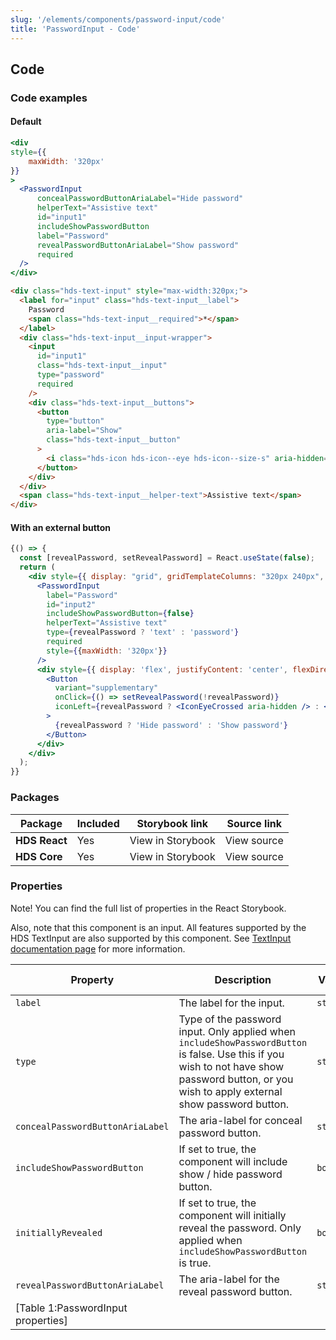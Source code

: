```yaml
---
slug: '/elements/components/password-input/code'
title: 'PasswordInput - Code'
---
```




## Code

### Code examples 

#### Default
<Playground>


```jsx
<div
style={{
    maxWidth: '320px'
}}
>
  <PasswordInput
      concealPasswordButtonAriaLabel="Hide password"
      helperText="Assistive text"
      id="input1"
      includeShowPasswordButton
      label="Password"
      revealPasswordButtonAriaLabel="Show password"
      required
  />
</div>
```

```html
<div class="hds-text-input" style="max-width:320px;">
  <label for="input" class="hds-text-input__label">
    Password
    <span class="hds-text-input__required">*</span>
  </label>
  <div class="hds-text-input__input-wrapper">
    <input
      id="input1"
      class="hds-text-input__input"
      type="password"
      required
    />
    <div class="hds-text-input__buttons">
      <button
        type="button"
        aria-label="Show"
        class="hds-text-input__button"
      >
        <i class="hds-icon hds-icon--eye hds-icon--size-s" aria-hidden="true"></i>
      </button>
    </div>
  </div>
  <span class="hds-text-input__helper-text">Assistive text</span>
</div>
```

</Playground>

#### With an external button
<Playground>


```jsx
{() => {
  const [revealPassword, setRevealPassword] = React.useState(false);
  return (
    <div style={{ display: "grid", gridTemplateColumns: "320px 240px", gap: "var(--spacing-s)" }}>
      <PasswordInput
        label="Password"
        id="input2"
        includeShowPasswordButton={false}
        helperText="Assistive text"
        type={revealPassword ? 'text' : 'password'}
        required
        style={{maxWidth: '320px'}}
      />
      <div style={{ display: 'flex', justifyContent: 'center', flexDirection: 'column' }}>
        <Button
          variant="supplementary"
          onClick={() => setRevealPassword(!revealPassword)}
          iconLeft={revealPassword ? <IconEyeCrossed aria-hidden /> : <IconEye aria-hidden />}
        >
          {revealPassword ? 'Hide password' : 'Show password'}
        </Button>
      </div>
    </div>
  );
}}
```

</Playground>

### Packages
| Package           | Included                      | Storybook link                                                                                                                      | Source link   |
| ----------------- | ----------------------------- | ----------------------------------------------------------------------------------------------------------------------------------- | ------------- |
| **HDS React**     | <IconCheckCircleFill /> Yes   | <Link size="M" external href="/storybook/react/?path=/story/components-passwordinput--default">View in Storybook</Link> | <Link size="M" external href="https://github.com/City-of-Helsinki/helsinki-design-system/tree/master/packages/react/src/components/passwordInput">View source</Link> |
| **HDS Core**      | <IconCheckCircleFill /> Yes   | <Link size="M" external href="/storybook/core/?path=/story/components-password-input--default">View in Storybook</Link> | <Link size="M" external href="https://github.com/City-of-Helsinki/helsinki-design-system/tree/master/packages/core/src/components/password-input">View source</Link> |

### Properties
Note! You can find the full list of properties in the <Link size="M" href="/storybook/react/?path=/story/components-passwordinput--default" external>React Storybook.</Link>

Also, note that this component is an input. All features supported by the HDS TextInput are also supported by this component. See [TextInput documentation page](/elements/components/text-input) for more information.

| Property                         | Description                                                                                                                                                                                    | Values    | Default value |
| -------------------------------- | ---------------------------------------------------------------------------------------------------------------------------------------------------------------------------------------------- | --------- | ------------- |
| `label`                          | The label for the input.                                                                                                                                                                       | `string`  | -             |
| `type`                           | Type of the password input. Only applied when `includeShowPasswordButton` is false. Use this if you wish to not have show password button, or you wish to apply external show password button. | `string`  | -             |
| `concealPasswordButtonAriaLabel` | The aria-label for conceal password button.                                                                                                                                                    | `string`  | -             |
| `includeShowPasswordButton`      | If set to true, the component will include show / hide password button.                                                                                                                        | `boolean` | true          |
| `initiallyRevealed`              | If set to true, the component will initially reveal the password. Only applied when `includeShowPasswordButton` is true.                                                                       | `boolean` | false         |
| `revealPasswordButtonAriaLabel`  | The aria-label for the reveal password button.                                                                                                                                                 | `string`  | -             |
[Table 1:PasswordInput properties]|

